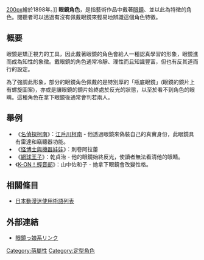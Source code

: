 [[file:Chikanobu,_Japanese_woman_wearing_wire_spectacles,_1897.jpg|200px]]繪於1898年。]]
'''眼鏡角色'''，是指藝術作品中戴著[[眼鏡|眼鏡]]、並以此為特徵的角色。閱聽者可以透過有沒有佩戴眼鏡來輕易地辨識這個角色特徵。

== 概要 ==
眼鏡是矯正視力的工具，因此戴著眼鏡的角色會給人一種認真學習的形象，眼鏡進而成為知性的象徵。戴眼鏡的角色通常冷靜、理性而且知識豐富，但也有反其道而行的設定。

為了強調此形象，部分的眼鏡角色佩戴的是特別厚的「瓶底眼鏡」(眼鏡的鏡片上有螺旋圖案)，亦或是讓眼鏡的鏡片始終處於反光的狀態，以至於看不到角色的眼睛。這種角色在拿下眼鏡後通常會判若兩人。

==舉例==
*《[[名偵探柯南|名偵探柯南]]》：[[江戶川柯南|江戶川柯南]] - 他透過眼鏡來偽裝自己的真實身份，此眼鏡具有雷達和竊聽器功能。
*《[[怪博士與機器娃娃|怪博士與機器娃娃]]》：則卷阿拉蕾
*《[[網球王子|網球王子]]》：乾貞治 - 他的眼鏡始終反光，使讀者無法看清他的眼睛。
*《[[K-ON！輕音部|K-ON！輕音部]]》：山中佐和子 - 她拿下眼鏡會改變性格。

== 相關條目 ==
* [[日本動漫迷使用術語列表|日本動漫迷使用術語列表]]

==外部連結==

*[https://web.archive.org/web/20070121193715/http://lt.sakura.ne.jp/~kawahagi/link/megane.htm 眼鏡っ娘系リンク]


{{DEFAULTSORT:Meganekko}}
[[Category:萌屬性|Category:萌屬性]]
[[Category:定型角色|Category:定型角色]]
{{acg-stub}}